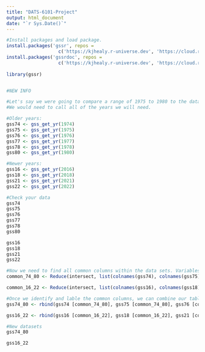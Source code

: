---
title: "DATS-6101-Project"
output: html_document
date: "`r Sys.Date()`"
---
``` {r, echo = TRUE}
#Install packages and load package.
install.packages('gssr', repos =
                   c('https://kjhealy.r-universe.dev', 'https://cloud.r-project.org'))
install.packages('gssrdoc', repos =
                   c('https://kjhealy.r-universe.dev', 'https://cloud.r-project.org'))
                   
library(gssr)


#NEW INFO

#Let's say we were going to compare a range of 1975 to 1980 to the data avalible in 2018. 
#We would need to call all of the years we will need. 

#Older years:
gss74 <- gss_get_yr(1974)
gss75 <- gss_get_yr(1975)
gss76 <- gss_get_yr(1976)
gss77 <- gss_get_yr(1977)
gss78 <- gss_get_yr(1978)
gss80 <- gss_get_yr(1980)

#Newer years:
gss16 <- gss_get_yr(2016)
gss18 <- gss_get_yr(2018)
gss21 <- gss_get_yr(2021)
gss22 <- gss_get_yr(2022)

#Check your data
gss74
gss75
gss76
gss77
gss78
gss80

gss16
gss18
gss21
gss22

#Now we need to find all common columns within the data sets. Variables that are not avalible in all 5 subsets will not transfer over, because in order to combine these tables, the colmuns need to match.
common_74_80 <- Reduce(intersect, list(colnames(gss74), colnames(gss75), colnames(gss76), colnames(gss77), colnames(gss78), colnames(gss80)))

common_16_22 <- Reduce(intersect, list(colnames(gss16), colnames(gss18), colnames(gss21), colnames(gss22)))                       

#Once we identify and lable the common columns, we can combine our tables using our new "common" value. 
gss74_80 <- rbind(gss74 [common_74_80], gss75 [common_74_80], gss76 [common_74_80], gss77 [common_74_80], gss78 [common_74_80], gss80 [common_74_80])

gss16_22 <- rbind(gss16 [common_16_22], gss18 [common_16_22], gss21 [common_16_22], gss22 [common_16_22])

#New datasets
gss74_80

gss16_22 

```